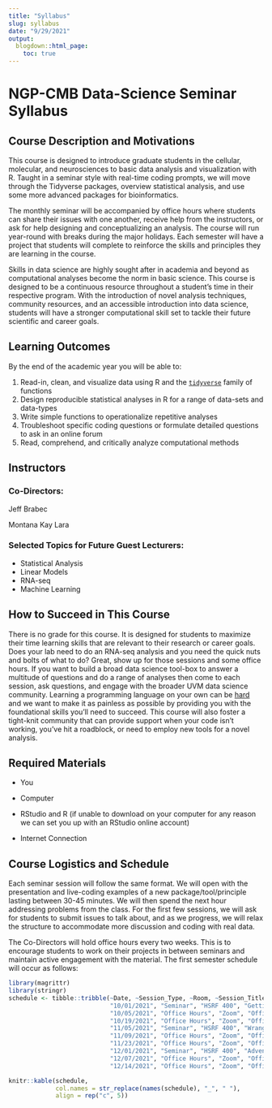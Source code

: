 ```yaml
---
title: "Syllabus"
slug: syllabus
date: "9/29/2021"
output: 
  blogdown::html_page:
    toc: true
---
```


# NGP-CMB Data-Science Seminar Syllabus

## Course Description and Motivations

This course is designed to introduce graduate students in the cellular, molecular, and neurosciences to basic data analysis and visualization with R. Taught in a seminar style with real-time coding prompts, we will move through the Tidyverse packages, overview statistical analysis, and use some more advanced packages for bioinformatics.

The monthly seminar will be accompanied by office hours where students can share their issues with one another, receive help from the instructors, or ask for help designing and conceptualizing an analysis. The course will run year-round with breaks during the major holidays. Each semester will have a project that students will complete to reinforce the skills and principles they are learning in the course.

Skills in data science are highly sought after in academia and beyond as computational analyses become the norm in basic science. This course is designed to be a continuous resource throughout a student's time in their respective program. With the introduction of novel analysis techniques, community resources, and an accessible introduction into data science, students will have a stronger computational skill set to tackle their future scientific and career goals.

## Learning Outcomes

By the end of the academic year you will be able to:

1.  Read-in, clean, and visualize data using R and the [`tidyverse`](https://www.tidyverse.org) family of functions
2.  Design reproducible statistical analyses in R for a range of data-sets and data-types
3.  Write simple functions to operationalize repetitive analyses
4.  Troubleshoot specific coding questions or formulate detailed questions to ask in an online forum
5.  Read, comprehend, and critically analyze computational methods

## Instructors

### Co-Directors:

Jeff Brabec

Montana Kay Lara

### Selected Topics for Future Guest Lecturers:

-   Statistical Analysis
-   Linear Models
-   RNA-seq
-   Machine Learning

## How to Succeed in This Course

There is no grade for this course. It is designed for students to maximize their time learning skills that are relevant to their research or career goals. Does your lab need to do an RNA-seq analysis and you need the quick nuts and bolts of what to do? Great, show up for those sessions and some office hours. If you want to build a broad data science tool-box to answer a multitude of questions and do a range of analyses then come to each session, ask questions, and engage with the broader UVM data science community. Learning a programming language on your own can be [hard](https://rfortherestofus.com/2019/09/my-r-journey-thomas-mock/) and we want to make it as painless as possible by providing you with the foundational skills you'll need to succeed. This course will also foster a tight-knit community that can provide support when your code isn't working, you've hit a roadblock, or need to employ new tools for a novel analysis.

## Required Materials

-   You

-   Computer

-   RStudio and R (if unable to download on your computer for any reason we can set you up with an RStudio online account)

-   Internet Connection

## Course Logistics and Schedule

Each seminar session will follow the same format. We will open with the presentation and live-coding examples of a new package/tool/principle lasting between 30-45 minutes. We will then spend the next hour addressing problems from the class. For the first few sessions, we will ask for students to submit issues to talk about, and as we progress, we will relax the structure to accommodate more discussion and coding with real data.

The Co-Directors will hold office hours every two weeks. This is to encourage students to work on their projects in between seminars and maintain active engagement with the material. The first semester schedule will occur as follows:

```r
library(magrittr)
library(stringr)
schedule <- tibble::tribble(~Date, ~Session_Type, ~Room, ~Session_Title, ~Instructor,
                            "10/01/2021", "Seminar", "HSRF 400", "Getting Started with ggplot", "Jeff and Montana",
                            "10/05/2021", "Office Hours", "Zoom", "Office Hours 1", "Jeff and Montana",
                            "10/19/2021", "Office Hours", "Zoom", "Office Hours 2", "Jeff and Montana",
                            "11/05/2021", "Seminar", "HSRF 400", "Wrangling Data with dplyr", "Jeff and Montana",
                            "11/09/2021", "Office Hours", "Zoom", "Office Hours 3", "Jeff and Montana",
                            "11/23/2021", "Office Hours", "Zoom", "Office Hours 4", "Jeff and Montana",
                            "12/01/2021", "Seminar", "HSRF 400", "Advent of Code/Making the Most of Online Resources", "Jeff and Montana",
                            "12/07/2021", "Office Hours", "Zoom", "Office Hours 5", "Jeff and Montana",
                            "12/14/2021", "Office Hours", "Zoom", "Office Hours 6", "Jeff and Montana") %>% dplyr::mutate(Date = lubridate::parse_date_time(Date, orders = "mdy"))

knitr::kable(schedule, 
             col.names = str_replace(names(schedule), "_", " "),
             align = rep("c", 5))
```
